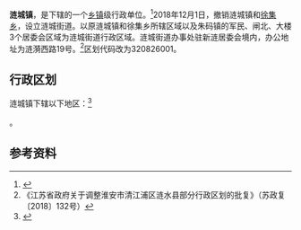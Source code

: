 {{中国乡级行政区|32/08/26/100/000}}

'''涟城镇'''，是{{PRC admin/fullname|32/08/26/100/000|3}}下辖的一个[[乡镇|乡镇]]级行政单位。<ref>{{PRC admin/ref sgc|{{PRC admin/parent|32/08/26/100/000}}}}</ref>2018年12月1日，撤销涟城镇和[[徐集乡|徐集乡]]，设立涟城街道。以原涟城镇和徐集乡所辖区域以及朱码镇的军民、闸北、大楼3个居委会区域为涟城街道行政区域。涟城街道办事处驻新涟居委会境内，办公地址为涟漪西路19号。<ref>《江苏省政府关于调整淮安市清江浦区涟水县部分行政区划的批复》（苏政复〔2018〕132号）</ref>区划代码改为320826001。

== 行政区划 ==

涟城镇下辖以下地区：<ref>{{PRC admin/ref sgc|32/08/26/100/000}}</ref>

{{PRC admin/children|32/08/26/100/000}}。

== 参考资料 ==

{{reflist}}

{{行政区划小作品}}
{{PRC admin/navcat|32/08/26/100/000}}